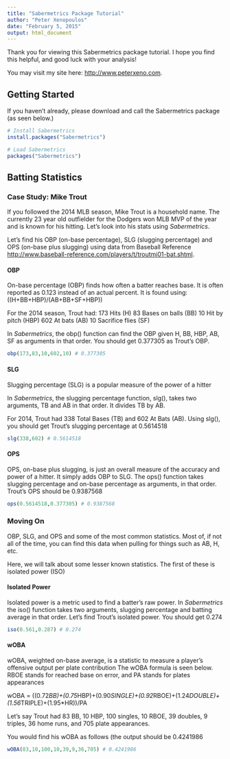```yaml
---
title: "Sabermetrics Package Tutorial"
author: "Peter Xenopoulos"
date: "February 5, 2015"
output: html_document
---
```


Thank you for viewing this Sabermetrics package tutorial. I hope you find this helpful, and good luck with your analysis!

You may visit my site here: <http://www.peterxeno.com>.

## Getting Started
If you haven't already, please download and call the Sabermetrics package (as seen below.)

```r
# Install Sabermetrics
install.packages("Sabermetrics")

# Load Sabermetrics
packages("Sabermetrics")
```

## Batting Statistics
### Case Study: Mike Trout

If you followed the 2014 MLB season, Mike Trout is a household name. The currently 23 year old outfielder for the Dodgers won MLB MVP of the year and is known for his hitting. Let's look into his stats using *Sabermetrics*.

Let's find his OBP (on-base percentage), SLG (slugging percentage) and OPS (on-base plus slugging) using data from Baseball Reference <http://www.baseball-reference.com/players/t/troutmi01-bat.shtml>.

#### OBP
On-base percentage (OBP) finds how often a batter reaches base. It is often reported as 0.123 instead of an actual percent. It is found using: ((H+BB+HBP)/(AB+BB+SF+HBP))

For the 2014 season, Trout had:
173 Hits (H)
83 Bases on balls (BB)
10 Hit by pitch (HBP)
602 At bats (AB)
10 Sacrifice flies (SF)

In *Sabermetrics*, the obp() function can find the OBP given H, BB, HBP, AB, SF as arguments in that order. You should get 0.377305 as Trout's OBP.

```r
obp(173,83,10,602,10) # 0.377305
```

#### SLG
Slugging percentage (SLG) is a popular measure of the power of a hitter

In *Sabermetrics*, the slugging percentage function, slg(), takes two arguments, TB and AB in that order. It divides TB by AB.

For 2014, Trout had 338 Total Bases (TB) and 602 At Bats (AB). Using slg(), you should get Trout's slugging percentage at 0.5614518

```r
slg(338,602) # 0.5614518
```

#### OPS
OPS, on-base plus slugging, is just an overall measure of the accuracy and power of a hitter. It simply adds OBP to SLG. The ops() function takes slugging percentage and on-base percentage as arguments, in that order. Trout's OPS should be 0.9387568

```r
ops(0.5614518,0.377305) # 0.9387568
```

### Moving On
OBP, SLG, and OPS and some of the most common statistics. Most of, if not all of the time, you can find this data when pulling for things such as AB, H, etc.

Here, we will talk about some lesser known statistics. The first of these is isolated power (ISO)

#### Isolated Power
Isolated power is a metric used to find a batter's raw power. In *Sabermetrics* the iso() function takes two arguments, slugging percentage and batting average in that order. Let's find Trout's isolated power. You should get 0.274

```r
iso(0.561,0.287) # 0.274
```

#### wOBA
wOBA, weighted on-base average, is a statistic to measure a player's offensive output per plate contribution
The wOBA formula is seen below. RBOE stands for reached base on error, and PA stands for plates appearances

wOBA = ((0.72*BB)+(0.75*HBP)+(0.90*SINGLE)+(0.92*RBOE)+(1.24*DOUBLE)+(1.56*TRIPLE)+(1.95*HR))/PA

Let's say Trout had 83 BB, 10 HBP,  100 singles, 10 RBOE, 39 doubles, 9 triples, 36 home runs, and 705 plate appearances.

You would find his wOBA as follows (the output should be 0.4241986 
```r
wOBA(83,10,100,10,39,9,36,705) # 0.4241986
```
